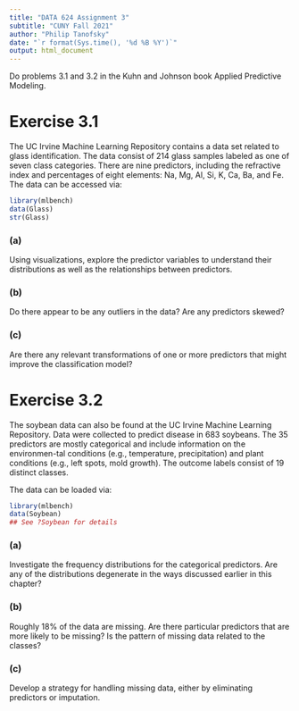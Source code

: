 ```yaml
---
title: "DATA 624 Assignment 3"
subtitle: "CUNY Fall 2021"
author: "Philip Tanofsky"
date: "`r format(Sys.time(), '%d %B %Y')`"
output: html_document
---
```


Do problems 3.1 and 3.2 in the Kuhn and Johnson book Applied Predictive Modeling.

# Exercise 3.1

The UC Irvine Machine Learning Repository contains a data set related to glass identification. The data consist of 214 glass samples labeled as one of seven class categories. There are nine predictors, including the refractive index and percentages of eight elements: Na, Mg, Al, Si, K, Ca, Ba, and Fe. The data can be accessed via:

```r
library(mlbench)
data(Glass)
str(Glass)
```

### (a)

Using visualizations, explore the predictor variables to understand their distributions as well as the relationships between predictors.


### (b)

Do there appear to be any outliers in the data? Are any predictors skewed?

### (c)

Are there any relevant transformations of one or more predictors that might improve the classification model?

# Exercise 3.2

The soybean data can also be found at the UC Irvine Machine Learning Repository. Data were collected to predict disease in 683 soybeans. The 35 predictors are mostly categorical and include information on the environmen-tal conditions (e.g., temperature, precipitation) and plant conditions (e.g., left spots, mold growth). The outcome labels consist of 19 distinct classes.

The data can be loaded via:

```r
library(mlbench)
data(Soybean)
## See ?Soybean for details
```

### (a)

Investigate the frequency distributions for the categorical predictors. Are any of the distributions degenerate in the ways discussed earlier in this chapter?

### (b)

Roughly 18% of the data are missing. Are there particular predictors that are more likely to be missing? Is the pattern of missing data related to the classes?

### (c)

Develop a strategy for handling missing data, either by eliminating predictors or imputation.


```r

```







